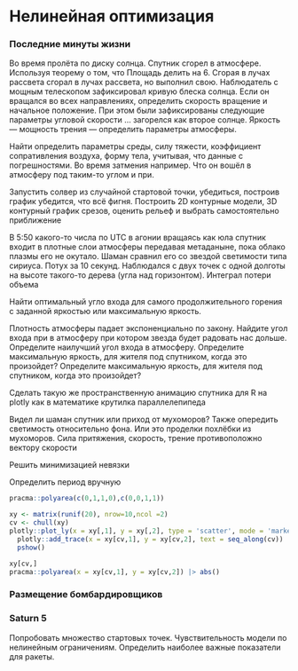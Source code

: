 # Нелинейная оптимизация {#sec-lab-extra-nonlinear}

### Последние минуты жизни

Во время пролёта по диску солнца. Спутник сгорел в атмосфере. Используя теорему о том, что Площадь делить на 6. Сгорая в лучах рассвета сгорал в лучах рассвета, но выполнил свою. Наблюдатель с мощным телескопом зафиксировал кривую блеска солнца. Если он вращался во всех направлениях, определить скорость вращение и начальное положение. При этом были зафиксированы следующие параметры угловой скорости ... загорелся как второе солнце. Яркость — мощность трения — определить параметры атмосферы.

Найти определить параметры среды, силу тяжести, коэффициент сопративления воздуха, форму тела, учитывая, что данные с погрешностями. Во время затмения например. Что он вошёл в атмосферу под таким-то углом и при.

Запустить солвер из случайной стартовой точки, убедиться, построив график убедится, что всё фигня. Построить 2D контурные модели, 3D контурный график срезов, оценить рельеф и выбрать самостоятельно приближение

В 5:50 какого-то числа по UTC в агонии вращаясь как юла спутник входит в плотные слои атмосферы передавая метаданыне, пока облако плазмы его не окутало. Шаман сравнил его со звездой светимости типа сириуса. Потух за 10 секунд. Наблюдался с двух точек с одной долготы на высоте такого-то дерева (угла над горизонтом). Интеграл потери объема

Найти оптимальный угло входа для самого продолжительного горения с заданной яркостью или максимальную яркость.

Плотность атмосферы падает экспоненциально по закону. Найдите угол входа при в атмосферу при котором звезда будет радовать нас дольше. Определите наилучший угол входа в атмосферу. Определите максимальную яркость, для жителя под спутником, когда это произойдет? Определите максимальную яркость, для жителя под спутником, когда это произойдет?

Сделать такую же пространственную анимацию спутника для R на plotly как в математике крутилка параллелепипеда

Видел ли шаман спутник или приход от мухоморов? Также опередить светимость относительно фона. Или это проделки похлёбки из мухоморов. Сила притяжения, скорость, трение противоположно вектору скорости

Решить минимизацией невязки

Определить период вручную

```r
pracma::polyarea(c(0,1,1,0),c(0,0,1,1))
```

```r
xy <- matrix(runif(20), nrow=10,ncol =2) 
cv <- chull(xy)
plotly::plot_ly(x = xy[,1], y = xy[,2], type = 'scatter', mode = 'markers') |>
  plotly::add_trace(x = xy[cv,1], y = xy[cv,2], text = seq_along(cv)) |> 
  pshow()
```

```r
xy[cv,]
pracma::polyarea(x = xy[cv,1], y = xy[cv,2]) |> abs()
```

### Размещение бомбардировщиков

### Saturn 5

Попробовать множество стартовых точек. Чувствительность модели по нелинейным ограничениям. Определить наиболее важные показатели для ракеты. 
